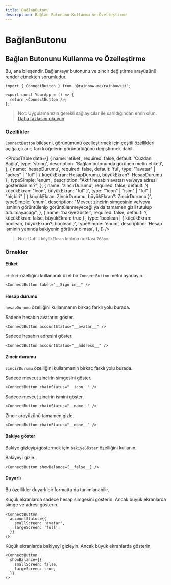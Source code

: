 ```yaml
---
title: BağlanButonu
description: Bağlan Butonunu Kullanma ve Özelleştirme
---
```


# BağlanButonu

## Bağlan Butonunu Kullanma ve Özelleştirme

Bu, ana bileşendir. Bağlan/ayır butonunu ve zincir değiştirme arayüzünü render etmekten sorumludur.

```tsx
import { ConnectButton } from '@rainbow-me/rainbowkit';

export const YourApp = () => {
  return <ConnectButton />;
};
```

> Not: Uygulamanızın gerekli sağlayıcılar ile sarıldığından emin olun. [Daha fazlasını okuyun](/docs/installation#wrap-providers).

### Özellikler

`ConnectButton` bileşeni, görünümünü özelleştirmek için çeşitli özellikleri açığa çıkarır; farklı öğelerin görünürlüğünü değiştirmek dahil.

<PropsTable
  data={[
    {
      name: 'etiket',
      required: false,
      default: 'Cüzdanı Bağla',
      type: 'string',
      description: 'Bağlan butonunda görünen metin etiketi',
    },
    {
      name: 'hesapDurumu',
      required: false,
      default: 'ful',
      type: '"avatar" | "adres" | "ful" | { küçükEkran: HesapDurumu, büyükEkran?: HesapDurumu }',
      typeSimple: 'enum',
      description:
        "Aktif hesabın avatarı ve/veya adresi gösterilsin mi?",
    },
    {
      name: 'zincirDurumu',
      required: false,
      default: '{ küçükEkran: "icon", büyükEkran: "ful" }',
      type: '"icon" | "isim" | "ful" | "hiçbiri" | { küçükEkran: ZincirDurumu, büyükEkran?: ZincirDurumu }',
      typeSimple: 'enum',
      description:
        "Mevcut zincirin simgesinin ve/veya isminin görüntülenip görüntülenmeyeceği ya da tamamen gizli tutulup tutulmayacağı",
    },
    {
      name: 'bakiyeGöster',
      required: false,
      default: '{ küçükEkran: false, büyükEkran: true }',
      type: 'boolean | { küçükEkran: boolean, büyükEkran?: boolean }',
      typeSimple: 'enum',
      description:
        'Hesap isminin yanında bakiyenin görünür olması',
    },
  ]}
/>

> Not: Dahili `büyükEkran` kırılma noktası `768px`.

### Örnekler

#### Etiket

`etiket` özelliğini kullanarak özel bir `ConnectButton` metni ayarlayın.

```tsx
<ConnectButton label="__Sign in__" />
```

#### Hesap durumu

`hesapDurumu` özelliğini kullanmanın birkaç farklı yolu burada.

Sadece hesabın avatarını göster.

```tsx
<ConnectButton accountStatus="__avatar__" />
```

Sadece hesabın adresini göster.

```tsx
<ConnectButton accountStatus="__address__" />
```

#### Zincir durumu

`zincirDurumu` özelliğini kullanmanın birkaç farklı yolu burada.

Sadece mevcut zincirin simgesini göster.

```tsx
<ConnectButton chainStatus="__icon__" />
```

Sadece mevcut zincirin ismini göster.

```tsx
<ConnectButton chainStatus="__name__" />
```

Zincir arayüzünü tamamen gizle.

```tsx
<ConnectButton chainStatus="__none__" />
```

#### Bakiye göster

Bakiye gizleyip/göstermek için `bakiyeGöster` özelliğini kullanın.

Bakiyeyi gizle.

```tsx
<ConnectButton showBalance={__false__} />
```

#### Duyarlı

Bu özellikler duyarlı bir formatta da tanımlanabilir.

Küçük ekranlarda sadece hesap simgesini gösterin. Ancak büyük ekranlarda simge ve adresi gösterin.

```tsx
<ConnectButton
  accountStatus={{
    smallScreen: 'avatar',
    largeScreen: 'full',
  }}
/>
```

Küçük ekranlarda bakiyeyi gizleyin. Ancak büyük ekranlarda gösterin.

```tsx
<ConnectButton
  showBalance={{
    smallScreen: false,
    largeScreen: true,
  }}
/>
```
